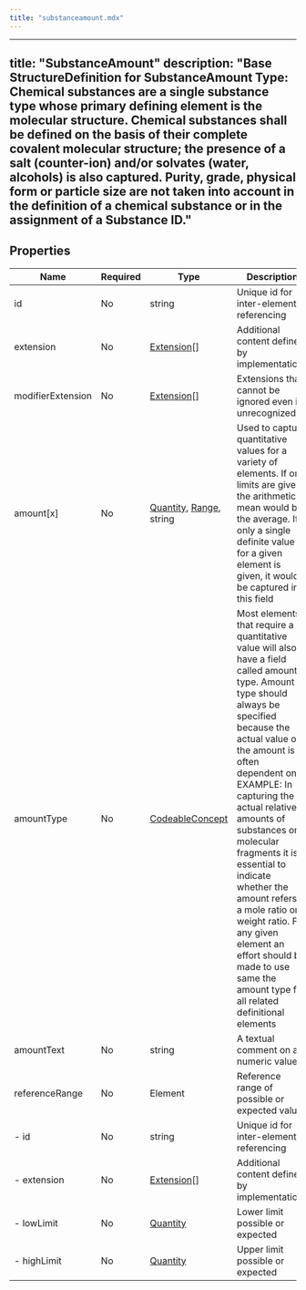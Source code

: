 ```yaml
---
title: "substanceamount.mdx"
---
```


---
title: "SubstanceAmount"
description: "Base StructureDefinition for SubstanceAmount Type: Chemical substances are a single substance type whose primary defining element is the molecular structure. Chemical substances shall be defined on the basis of their complete covalent molecular structure; the presence of a salt (counter-ion) and/or solvates (water, alcohols) is also captured. Purity, grade, physical form or particle size are not taken into account in the definition of a chemical substance or in the assignment of a Substance ID."
---

## Properties

| Name              | Required | Type                                                                                                   | Description                                                                                                                                                                                                                                                                                                                                                                                                                                                                                       |
| ----------------- | -------- | ------------------------------------------------------------------------------------------------------ | ------------------------------------------------------------------------------------------------------------------------------------------------------------------------------------------------------------------------------------------------------------------------------------------------------------------------------------------------------------------------------------------------------------------------------------------------------------------------------------------------- |
| id                | No       | string                                                                                                 | Unique id for inter-element referencing                                                                                                                                                                                                                                                                                                                                                                                                                                                           |
| extension         | No       | [Extension](/medical-api/fhir/data-types/extension)[]                                                  | Additional content defined by implementations                                                                                                                                                                                                                                                                                                                                                                                                                                                     |
| modifierExtension | No       | [Extension](/medical-api/fhir/data-types/extension)[]                                                  | Extensions that cannot be ignored even if unrecognized                                                                                                                                                                                                                                                                                                                                                                                                                                            |
| amount[x]         | No       | [Quantity](/medical-api/fhir/data-types/quantity), [Range](/medical-api/fhir/data-types/range), string | Used to capture quantitative values for a variety of elements. If only limits are given, the arithmetic mean would be the average. If only a single definite value for a given element is given, it would be captured in this field                                                                                                                                                                                                                                                               |
| amountType        | No       | [CodeableConcept](/medical-api/fhir/data-types/codeableconcept)                                        | Most elements that require a quantitative value will also have a field called amount type. Amount type should always be specified because the actual value of the amount is often dependent on it. EXAMPLE: In capturing the actual relative amounts of substances or molecular fragments it is essential to indicate whether the amount refers to a mole ratio or weight ratio. For any given element an effort should be made to use same the amount type for all related definitional elements |
| amountText        | No       | string                                                                                                 | A textual comment on a numeric value                                                                                                                                                                                                                                                                                                                                                                                                                                                              |
| referenceRange    | No       | Element                                                                                                | Reference range of possible or expected values                                                                                                                                                                                                                                                                                                                                                                                                                                                    |
| - id              | No       | string                                                                                                 | Unique id for inter-element referencing                                                                                                                                                                                                                                                                                                                                                                                                                                                           |
| - extension       | No       | [Extension](/medical-api/fhir/data-types/extension)[]                                                  | Additional content defined by implementations                                                                                                                                                                                                                                                                                                                                                                                                                                                     |
| - lowLimit        | No       | [Quantity](/medical-api/fhir/data-types/quantity)                                                      | Lower limit possible or expected                                                                                                                                                                                                                                                                                                                                                                                                                                                                  |
| - highLimit       | No       | [Quantity](/medical-api/fhir/data-types/quantity)                                                      | Upper limit possible or expected                                                                                                                                                                                                                                                                                                                                                                                                                                                                  |
